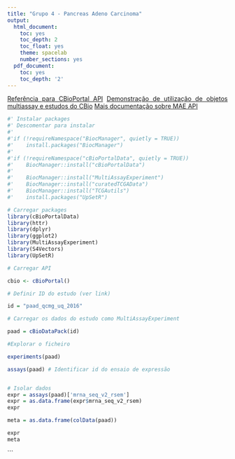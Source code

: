 ---
title: "Grupo 4 - Pancreas Adeno Carcinoma"
output:
  html_document:
    toc: yes
    toc_depth: 2
    toc_float: yes
    theme: spacelab
    number_sections: yes
  pdf_document:
    toc: yes
    toc_depth: '2'
---
<style>
  body {text-align:justify}
</style>


[Referência para CBioPortal API](https://cbioportal.github.io/2020-cbioportal-r-workshop/)
[Demonstração de utilização de objetos multiassay e estudos do CBio](https://cbioportal.github.io/2020-cbioportal-r-workshop/Example2.pdf)
[Mais documentação sobre MAE API](https://github.com/waldronlab/MultiAssayExperiment/wiki/MultiAssayExperiment-API)


```{r}
#' Instalar packages
#' Descomentar para instalar
#'
#'if (!requireNamespace("BiocManager", quietly = TRUE))
#'    install.packages("BiocManager")
#'
#'if (!requireNamespace("cBioPortalData", quietly = TRUE))
#'    BiocManager::install("cBioPortalData")
#'    
#'    BiocManager::install("MultiAssayExperiment")
#'    BiocManager::install("curatedTCGAData")
#'    BiocManager::install("TCGAutils")
#'    install.packages("UpSetR")
```
```{r}
# Carregar packages
library(cBioPortalData)
library(httr)
library(dplyr)
library(ggplot2)
library(MultiAssayExperiment)
library(S4Vectors)
library(UpSetR)

# Carregar API

cbio <- cBioPortal()

# Definir ID do estudo (ver link)

id = "paad_qcmg_uq_2016"

# Carregar os dados do estudo como MultiAssayExperiment 

paad = cBioDataPack(id)
```
```{r}


#Explorar o ficheiro

experiments(paad)

assays(paad) # Identificar id do ensaio de expressão


# Isolar dados
expr = assays(paad)['mrna_seq_v2_rsem'] 
expr = as.data.frame(expr$mrna_seq_v2_rsem)
expr

meta = as.data.frame(colData(paad))

```


```{r}
expr
meta

```


```

